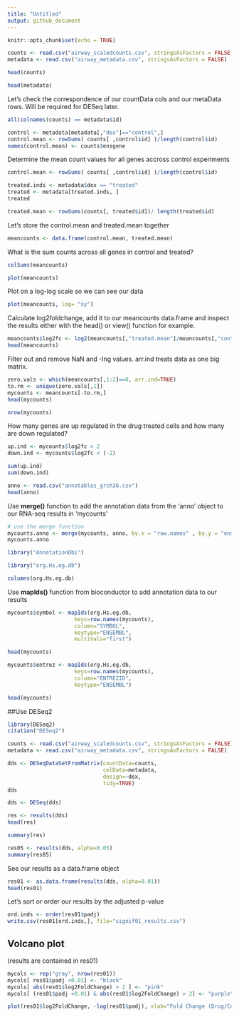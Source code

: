 ```yaml
---
title: "Untitled"
output: github_document
---
```


```r
knitr::opts_chunk$set(echo = TRUE)
```

```r
counts <- read.csv("airway_scaledcounts.csv", stringsAsFactors = FALSE, row.names = 1)
metadata <- read.csv("airway_metadata.csv", stringsAsFactors = FALSE)
```

```r
head(counts)
```

```r
head(metadata)
```

Let's check the correspondence of our countData cols and our metaData rows. Will be required for DESeq later.

```r
all(colnames(counts) == metadata$id)
```


```r
control <- metadata[metadata[,"dex"]=="control",]
control.mean <- rowSums( counts[ ,control$id] )/length(control$id)
names(control.mean) <- counts$ensgene
```

Determine the mean count values for all genes accross control experiments
```r
control.mean <- rowSums( counts[ ,control$id] )/length(control$id)
```

```r
treated.inds <- metadata$dex == "treated"
treated <- metadata[treated.inds, ]
treated
```


```r
treated.mean <- rowSums(counts[, treated$id])/ length(treated$id)
```


Let's store the control.mean and treated.mean together
```r
meancounts <- data.frame(control.mean, treated.mean)
```


What is the sum counts across all genes in control and treated?
```r
colSums(meancounts)
```

```r
plot(meancounts)
```

Plot on a log-log scale so we can see our data
```r
plot(meancounts, log= "xy")
```

Calculate log2foldchange, add it to our meancounts data.frame and inspect the results either with the head() or view() function for example. 
```r
meancounts$log2fc <- log2(meancounts[,"treated.mean"]/meancounts[,"control.mean"])
head(meancounts)
```


Filter out and remove NaN and -Ing values. arr.ind treats data as one big matrix.
```r
zero.vals <- which(meancounts[,1:2]==0, arr.ind=TRUE)
to.rm <- unique(zero.vals[,1])
mycounts <- meancounts[-to.rm,]
head(mycounts)
```

```r
nrow(mycounts)
```

How many genes are up regulated in the drug treated cells and how many are down regulated?
```r
up.ind <- mycounts$log2fc > 2
down.ind <- mycounts$log2fc < (-2)
```

```r
sum(up.ind)
sum(down.ind)
```

```r
anno <- read.csv("annotables_grch38.csv")
head(anno)
```

Use **merge()** function to add the annotation data from the 'anno' object to our RNA-seq results in 'mycounts'
```r
# use the merge function
mycounts.anno <- merge(mycounts, anno, by.x = "row.names" , by.y = "ensgene")
mycounts.anno
```

```r
library("AnnotationDbi")
```

```r
library("org.Hs.eg.db")
```

```r
columns(org.Hs.eg.db)
```

Use **mapIds()** function from bioconductor to add annotation data to our results
```r
mycounts$symbol <- mapIds(org.Hs.eg.db,
                     keys=row.names(mycounts),
                     column="SYMBOL",
                     keytype="ENSEMBL",
                     multiVals="first")
```

```r
head(mycounts)
```

```r
mycounts$entrez <- mapIds(org.Hs.eg.db,
                     keys=row.names(mycounts),
                     column="ENTREZID",
                     keytype="ENSEMBL")
```


```r
head(mycounts)
```


##Use DESeq2 
```r
library(DESeq2)
citation("DESeq2")
```

```r
counts <- read.csv("airway_scaledcounts.csv", stringsAsFactors = FALSE)
metadata <- read.csv("airway_metadata.csv", stringsAsFactors = FALSE)
```

```r
dds <- DESeqDataSetFromMatrix(countData=counts, 
                              colData=metadata, 
                              design=~dex, 
                              tidy=TRUE)
dds
```

```r
dds <- DESeq(dds)
```

```r
res <- results(dds)
head(res)
```

```r
summary(res)
```

```r
res05 <- results(dds, alpha=0.05)
summary(res05)
```

See our results as a data.frame object
```r
res01 <- as.data.frame(results(dds, alpha=0.01))
head(res01)
```


Let's sort or order our results by the adjusted p-value
```r
ord.inds <- order(res01$padj)
write.csv(res01[ord.inds,], file="signif01_results.csv")
```


## Volcano plot
(results are contained in res01)
```r
mycols <- rep("gray", nrow(res01))
mycols[ res01$padj <0.01] <- "black"
mycols[ abs(res01$log2FoldChange) > 2 ] <- "pink"
mycols[ (res01$padj <0.01) & abs(res01$log2FoldChange) > 2] <- "purple"

plot(res01$log2FoldChange, -log(res01$padj), xlab="Fold Change (Drug/Control)", ylab= "-log P-value", col=mycols)
```











